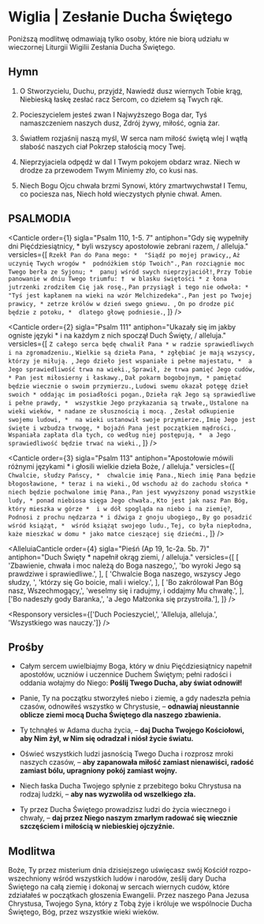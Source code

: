 # Wiglia | Zesłanie Ducha Świętego

<Note className="mb-4">
  Poniższą modlitwę odmawiają tylko osoby, które nie biorą udziału w wieczornej
  Liturgii Wigilii Zesłania Ducha Świętego.
</Note>

<OpeningVersicle />

## Hymn

1. O Stworzycielu, Duchu, przyjdź,
Nawiedź dusz wiernych Tobie krąg,
Niebieską łaskę zesłać racz
Sercom, co dziełem są Twych rąk.

2. Pocieszycielem jesteś zwan
I Najwyższego Boga dar,
Tyś namaszczeniem naszych dusz,
Zdrój żywy, miłość, ognia żar.

3. Światłem rozjaśnij naszą myśl,
W serca nam miłość świętą wlej
I wątłą słabość naszych ciał
Pokrzep stałością mocy Twej.

4. Nieprzyjaciela odpędź w dal
I Twym pokojem obdarz wraz.
Niech w drodze za przewodem Twym
Miniemy zło, co kusi nas.

5. Niech Bogu Ojcu chwała brzmi
Synowi, który zmartwychwstał
I Temu, co pociesza nas,
Niech hołd wieczystych płynie chwał. Amen.

## PSALMODIA

<Canticle
  order={1}
  sigla="Psalm 110, 1-5. 7"
  antiphon="Gdy się wypełniły dni Pięćdziesiątnicy, * byli wszyscy apostołowie zebrani razem, / alleluja."
  versicles={[
    `Rzekł Pan do Pana mego: * 
"Siądź po mojej prawicy,`,
    `Aż uczynię Twych wrogów * 
podnóżkiem stóp Twoich".`,
    `Pan rozciągnie moc Twego berła ze Syjonu; * 
panuj wśród swych nieprzyjaciół!`,
    `Przy Tobie panowanie w dniu Twego triumfu: † 
w blasku świętości *
z łona jutrzenki zrodziłem Cię jak rosę.`,
    `Pan przysiągł i tego nie odwoła: *
"Tyś jest kapłanem na wieki na wzór Melchizedeka".`,
    `Pan jest po Twojej prawicy, *
zetrze królów w dzień swego gniewu. `,
    `On po drodze pić będzie z potoku, * 
dlatego głowę podniesie.`,
  ]}
/>

<Canticle
  order={2}
  sigla="Psalm 111"
  antiphon="Ukazały się im jakby ogniste języki * i na każdym z nich spoczął Duch Święty, / alleluja."
  versicles={[
    `Z całego serca będę chwalił Pana *
w radzie sprawiedliwych i na zgromadzeniu.`,
    `Wielkie są dzieła Pana, *
zgłębiać je mają wszyscy, którzy je miłują. `,
    `Jego dzieło jest wspaniałe i pełne majestatu, * 
a Jego sprawiedliwość trwa na wieki.`,
    `Sprawił, że trwa pamięć Jego cudów, *
Pan jest miłosierny i łaskawy.`,
    `Dał pokarm bogobojnym, *
pamiętać będzie wiecznie o swoim przymierzu.`,
    `Ludowi swemu okazał potęgę dzieł swoich *
oddając im posiadłości pogan.`,
    `Dzieła rąk Jego są sprawiedliwe i pełne prawdy, * 
wszystkie Jego przykazania są trwałe,`,
    `Ustalone na wieki wieków, *
nadane ze słusznością i mocą. `,
    `Zesłał odkupienie swojemu ludowi, * 
na wieki ustanowił swoje przymierze.`,
    `Imię Jego jest święte i wzbudza trwogę, *
bojaźń Pana jest początkiem mądrości.`,
    `Wspaniała zapłata dla tych, co według niej postępują, * 
a Jego sprawiedliwość będzie trwać na wieki.`,
  ]}
/>

<Canticle
  order={3}
  sigla="Psalm 113"
  antiphon="Apostołowie mówili różnymi językami * i głosili wielkie dzieła Boże, / alleluja."
  versicles={[
    `Chwalcie, słudzy Pańscy, * 
chwalcie imię Pana.`,
    `Niech imię Pana będzie błogosławione, *
teraz i na wieki.`,
    `Od wschodu aż do zachodu słońca * 
niech będzie pochwalone imię Pana.`,
    `Pan jest wywyższony ponad wszystkie ludy, *
ponad niebiosa sięga Jego chwała.`,
    `Kto jest jak nasz Pan Bóg, który mieszka w górze * 
i w dół spogląda na niebo i na ziemię?`,
    `Podnosi z prochu nędzarza *
i dźwiga z gnoju ubogiego,`,
    `By go posadzić wśród książąt, * 
wśród książąt swojego ludu.`,
    `Tej, co była niepłodna, każe mieszkać w domu *
jako matce cieszącej się dziećmi.`,
  ]}
/>

<AlleluiaCanticle
  order={4}
  sigla="Pieśń (Ap 19, 1c-2a. 5b. 7)"
  antiphon="Duch Święty * napełnił okrąg ziemi, / alleluja."
  versicles={[
    [
      'Zbawienie, chwała i moc należą do Boga naszego,',
      'bo wyroki Jego są prawdziwe i sprawiedliwe.',
    ],
    [
      'Chwalcie Boga naszego, wszyscy Jego słudzy, ',
      'którzy się Go boicie, mali i wielcy.',
    ],
    [
      'Bo zakrólował Pan Bóg nasz, Wszechmogący,',
      'weselmy się i radujmy, i oddajmy Mu chwałę.',
    ],
    ['Bo nadeszły gody Baranka,', 'a Jego Małżonka się przystroiła.'],
  ]}
/>

<Passage sigla="Rz 8, 11" passage="Jeżeli mieszka w was Duch Tego, który Jezusa wskrzesił z martwych, to Ten, który wskrzesił Chrystusa Jezusa z martwych, przywróci do życia wasze śmiertelne ciała mocą mieszkającego w was swego Ducha." />

<Responsory versicles={['Duch Pocieszyciel,', 'Alleluja, alleluja.', 'Wszystkiego was nauczy.']} />

<Magnificat antiphon="Przybądź, Duchu Święty, * napełnij serca Twoich wiernych / i zapal w nich ogień Twojej miłości: / bo Ty jednoczysz we wspólnej wierze wszystkie narody, / alleluja." />

## Prośby

- Całym sercem uwielbiajmy Boga, który w dniu Pięćdziesiątnicy napełnił apostołów, uczniów i uczennice Duchem Świętym; pełni radości i oddania wołajmy do Niego: **Poślij Twego Ducha, aby świat odnowił!**

- Panie, Ty na początku stworzyłeś niebo i ziemię, a gdy nadeszła pełnia czasów, odnowiłeś wszystko w Chrystusie, – **odnawiaj nieustannie oblicze ziemi mocą Ducha Świętego dla naszego zbawienia.**

- Ty tchnąłeś w Adama ducha życia, – **daj Ducha Twojego Kościołowi, aby Nim żył, w Nim się odradzał i niósł życie światu.**

- Oświeć wszystkich ludzi jasnością Twego Ducha i rozprosz mroki naszych czasów, – **aby zapanowała miłość zamiast nienawiści, radość zamiast bólu, upragniony pokój zamiast wojny.**

- Niech łaska Ducha Twojego spłynie z przebitego boku Chrystusa na rodzaj ludzki, – **aby nas wyzwoliła od wszelkiego zła.**

- Ty przez Ducha Świętego prowadzisz ludzi do życia wiecznego i chwały, – **daj przez Niego naszym zmarłym radować się wiecznie szczęściem i miłością w niebieskiej ojczyźnie.**

<CustomIntercessions />

<KyrieEleison />

<LordsPrayer />

## Modlitwa

Boże, Ty przez misterium dnia dzisiejszego uświęcasz swój Kościół rozpo-wszechniony wśród wszystkich ludów i narodów, ześlij dary Ducha Świętego na całą ziemię i dokonaj w sercach wiernych cudów, które zdziałałeś w początkach głoszenia Ewangelii. Przez naszego Pana Jezusa Chrystusa, Twojego Syna, który z Tobą żyje i króluje we wspólnocie Ducha Świętego, Bóg, przez wszystkie wieki wieków.

<Amen />

<BlessingAndConcludingVersicle />

<SalveRegina />
